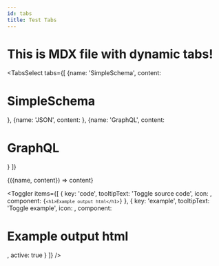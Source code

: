 ```yaml
---
id: tabs
title: Test Tabs
---
```



# This is MDX file with dynamic tabs!

<TabsSelect
  tabs={[
    {name: 'SimpleSchema', content: <h1>SimpleSchema</h1>},
    {name: 'JSON', content: <JSONMdx />},
    {name: 'GraphQL', content: <h1>GraphQL</h1>}
  ]}
>
  {({name, content}) => content}
</TabsSelect>

<Toggler
  items={[
    {
      key: 'code',
      tooltipText: 'Toggle source code',
      icon: <IconCode />,
      component: <Code language="html">{`<h1>Example output html</h1>`}</Code>
    },
    {
      key: 'example',
      tooltipText: 'Toggle example',
      icon: <Box />,
      component: <h1>Example output html</h1>,
      active: true
    }
  ]}
/>
